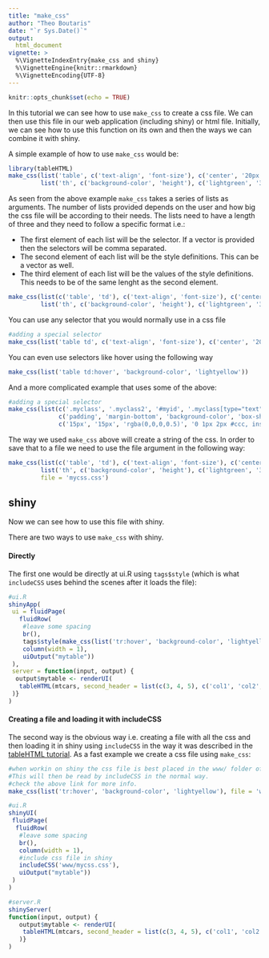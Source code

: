 ```yaml
---
title: "make_css"
author: "Theo Boutaris"
date: "`r Sys.Date()`"
output: 
  html_document
vignette: >
  %\VignetteIndexEntry{make_css and shiny}
  %\VignetteEngine{knitr::rmarkdown}
  %\VignetteEncoding{UTF-8}
---
```


```r
knitr::opts_chunk$set(echo = TRUE)
```

In this tutorial we can see how to use `make_css` to create a css file. We can then use this file
in our web application (including shiny) or html file. Initially, we can see how to use this 
function on its own and then the ways we can combine it with shiny.

A simple example of how to use `make_css` would be:

```r
library(tableHTML)
make_css(list('table', c('text-align', 'font-size'), c('center', '20px')),
         list('th', c('background-color', 'height'), c('lightgreen', '30px')))
```

As seen from the above example `make_css` takes a series of lists as arguments. The number of lists
provided depends on the user and how big the css file will be according to their needs. The lists
need to have a length of three and they need to follow a specific format i.e.:

* The first element of each list will be the selector. If a vector is provided then the selectors
  will be comma separated.
* The second element of each list will be the style definitions. This can be a vector as well.
* The third element of each list will be the values of the style definitions. This needs to be
  of the same lenght as the second element.
  
```r
make_css(list(c('table', 'td'), c('text-align', 'font-size'), c('center', '20px')),
         list('th', c('background-color', 'height'), c('lightgreen', '30px')))
```

You can use any selector that you would normally use in a css file

```r
#adding a special selector
make_css(list('table td', c('text-align', 'font-size'), c('center', '20px')))
```

You can even use selectors like hover using the following way

```r
make_css(list('table td:hover', 'background-color', 'lightyellow'))
```

And a more complicated example that uses some of the above:

```r
#adding a special selector
make_css(list(c('.myclass', '.myclass2', '#myid', '.myclass[type="text"]'), 
              c('padding', 'margin-bottom', 'background-color', 'box-shadow'),
              c('15px', '15px', 'rgba(0,0,0,0.5)', '0 1px 2px #ccc, inset 0 1px 0 #fff')))
```

The way we used `make_css` above will create a string of the css. In order to save that to a file
we need to use the file argument in the following way:

```r
make_css(list(c('table', 'td'), c('text-align', 'font-size'), c('center', '20px')),
         list('th', c('background-color', 'height'), c('lightgreen', '30px')),
         file = 'mycss.css')
```

## shiny

Now we can see how to use this file with shiny.
     
There are two ways to use `make_css` with shiny. 

#### Directly

The first one would be directly at ui.R using `tags$style` (which is what `includeCSS` uses behind
the scenes after it loads the file):

```r
#ui.R
shinyApp(
 ui = fluidPage(
   fluidRow(
    #leave some spacing
    br(),
    tags$style(make_css(list('tr:hover', 'background-color', 'lightyellow'))),
    column(width = 1),
    uiOutput("mytable"))
 ), 
 server = function(input, output) {
  output$mytable <- renderUI( 
   tableHTML(mtcars, second_header = list(c(3, 4, 5), c('col1', 'col2', 'col3')))
 )}
)
```

#### Creating a file and loading it with includeCSS

The second way is the obvious way i.e. creating a file with all the css and then loading it in shiny
using `includeCSS` in the way it was described in the 
[tableHTML tutorial](https://lyzander.github.io/tableHTML/#shiny-and-css). As a fast example we 
create a css file using `make_css`:


```r
#when workin on shiny the css file is best placed in the www/ folder of the shiny app.
#This will then be read by includeCSS in the normal way.
#check the above link for more info.
make_css(list('tr:hover', 'background-color', 'lightyellow'), file = 'www/mycss.css')
```

```r
#ui.R
shinyUI(
 fluidPage(
  fluidRow(
   #leave some spacing
   br(),
   column(width = 1),
   #include css file in shiny
   includeCSS('www/mycss.css'),
   uiOutput("mytable"))
 )
)

#server.R
shinyServer(
function(input, output) {
   output$mytable <- renderUI( 
    tableHTML(mtcars, second_header = list(c(3, 4, 5), c('col1', 'col2', 'col3')))
   )}
)
```
